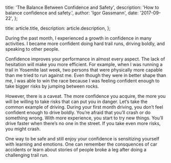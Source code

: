 
  title: 'The Balance Between Confidence and Safety',
  description: 'How to balance confidence and safety.',
  author: 'Igor Gassmann',
  date: '2017-09-22',
};

  title: article.title,
  description: article.description,
};


During the past month, I experienced a growth in confidence in many activities. I became more
confident doing hard trail runs, driving boldly, and speaking to other people.

Confidence improves your performance in almost every aspect. The lack of hesitation will make you
more efficient. For example, when I was running a trail in Yosemite last week, two persons that were
physically more capable than me tried to run against me. Even though they were in better shape than
me, I was able to win the race because I was feeling confident enough to take bigger risks by
jumping between rocks.

However, there is a caveat. The more confidence you acquire, the more you will be willing to take
risks that can put you in danger. Let’s take the common example of driving. During your first month
driving, you don’t feel confident enough to drive boldly. You’re afraid that you’ll crash or do
something wrong. With more experience, you start to try new things. You’ll drive faster when there’s
no one in the street. If you take even more risks, you might crash.

One way to be safe and still enjoy your confidence is sensitizing yourself with learning and
emotions. One can remember the consquences of car accidents or learn about stories of people broke a
leg after doing a challenging trail run.
